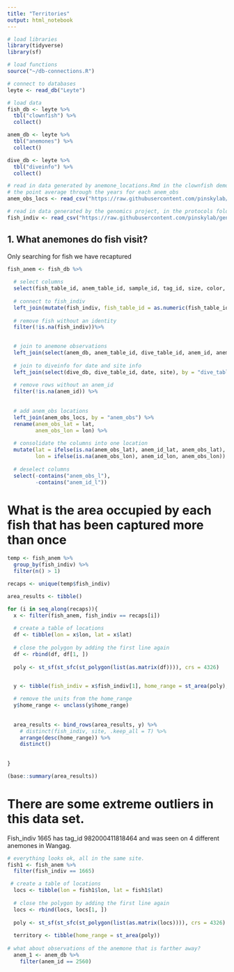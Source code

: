 ```yaml
---
title: "Territories"
output: html_notebook
---
```

```r
# load libraries
library(tidyverse)
library(sf)

# load functions
source("~/db-connections.R")

# connect to databases
leyte <- read_db("Leyte")

# load data
fish_db <- leyte %>% 
  tbl("clownfish") %>% 
  collect()

anem_db <- leyte %>% 
  tbl("anemones") %>% 
  collect() 

dive_db <- leyte %>% 
  tbl("diveinfo") %>% 
  collect()

# read in data generated by anemone_locations.Rmd in the clownfish demographics package
# the point average through the years for each anem_obs
anem_obs_locs <- read_csv("https://raw.githubusercontent.com/pinskylab/clownfish-demographics/master/data/anem_obs_locations.csv?token=AG664YPBYND45ZH7XITOOTC5ROJJC")

# read in data generated by the genomics project, in the protocols folder, scripts 5-7 (remove-regenos through recaptured fish).  The fish_indiv column connects all observations of a fish.
fish_indiv <- read_csv("https://raw.githubusercontent.com/pinskylab/genomics/master/data/fish-obs.csv", col_types = cols(.default = col_character())) 

```

## 1. What anemones do fish visit?
Only searching for fish we have recaptured
```r
fish_anem <- fish_db %>% 
  
  # select columns
  select(fish_table_id, anem_table_id, sample_id, tag_id, size, color, sex) %>% 
  
  # connect to fish_indiv
  left_join(mutate(fish_indiv, fish_table_id = as.numeric(fish_table_id)), by = c("fish_table_id", "sample_id", "tag_id")) %>% 
  
  # remove fish without an identity
  filter(!is.na(fish_indiv))%>% 

  
  # join to anemone observations
  left_join(select(anem_db, anem_table_id, dive_table_id, anem_id, anem_obs), by = "anem_table_id") %>% 
  
  # join to diveinfo for date and site info
  left_join(select(dive_db, dive_table_id, date, site), by = "dive_table_id") %>% 
  
  # remove rows without an anem_id
  filter(!is.na(anem_id)) %>% 
  
  
  # add anem_obs locations
  left_join(anem_obs_locs, by = "anem_obs") %>% 
  rename(anem_obs_lat = lat, 
         anem_obs_lon = lon) %>% 
  
  # consolidate the columns into one location
  mutate(lat = ifelse(is.na(anem_obs_lat), anem_id_lat, anem_obs_lat), 
         lon = ifelse(is.na(anem_obs_lon), anem_id_lon, anem_obs_lon)) %>% 
  
  # deselect columns
  select(-contains("anem_obs_l"), 
         -contains("anem_id_l"))

```

# What is the area occupied by each fish that has been captured more than once
```r
temp <- fish_anem %>% 
  group_by(fish_indiv) %>% 
  filter(n() > 1)

recaps <- unique(temp$fish_indiv)

area_results <- tibble() 

for (i in seq_along(recaps)){
  x <- filter(fish_anem, fish_indiv == recaps[i])
  
  # create a table of locations
  df <- tibble(lon = x$lon, lat = x$lat)
  
  # close the polygon by adding the first line again
  df <- rbind(df, df[1, ])
  
  poly <- st_sf(st_sfc(st_polygon(list(as.matrix(df)))), crs = 4326)


  y <- tibble(fish_indiv = x$fish_indiv[1], home_range = st_area(poly), site = x$site)
  
  # remove the units from the home_range
  y$home_range <- unclass(y$home_range)
  
  
  area_results <- bind_rows(area_results, y) %>% 
    # distinct(fish_indiv, site, .keep_all = T) %>% 
    arrange(desc(home_range)) %>% 
    distinct()
  
  
}

(base::summary(area_results))
```
# There are some extreme outliers in this data set.  

Fish_indiv 1665 has tag_id 982000411818464 and was seen on 4 different anemones in Wangag.  
```r
# everything looks ok, all in the same site.
fish1 <- fish_anem %>% 
  filter(fish_indiv == 1665)

 # create a table of locations
  locs <- tibble(lon = fish1$lon, lat = fish1$lat)
  
  # close the polygon by adding the first line again
  locs <- rbind(locs, locs[1, ])
  
  poly <- st_sf(st_sfc(st_polygon(list(as.matrix(locs)))), crs = 4326)
  
  territory <- tibble(home_range = st_area(poly))
  
# what about observations of the anemone that is farther away?
  anem_1 <- anem_db %>% 
    filter(anem_id == 2560)

```


